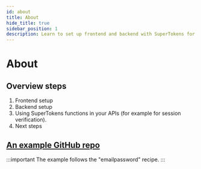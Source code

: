 ```yaml
---
id: about
title: About
hide_title: true
sidebar_position: 1
description: Learn to set up frontend and backend with SuperTokens for session management.
---
```


# About

## Overview steps

1. Frontend setup
2. Backend setup
3. Using SuperTokens functions in your APIs (for example for session verification).
4. Next steps

## [An example GitHub repo](https://github.com/supertokens/supertokens-node/tree/master/examples/aws/with-emailpassword) 

:::important
The example follows the "emailpassword" recipe.
:::
